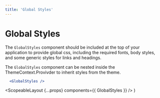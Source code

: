 ```yaml
---
title: 'Global Styles'
---
```



# Global Styles

The `GlobalStyles` component should be included at the top of your application to provide global css, including the required fonts,
body styles, and some generic styles for links and headings.

The `GlobalStyles` component can be nested inside the <Link to="/api/theme">ThemeContext.Provivder</Link> to inherit styles from the theme.

```.jsx hidePreview
  <GlobalStyles />
```

  <ScopeableLayout {...props} components={{ GlobalStyles }} />
)
